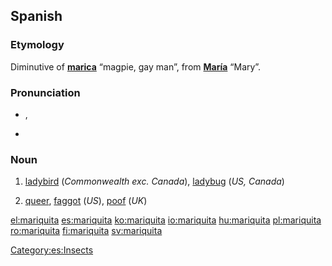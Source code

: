 ==Spanish==

===Etymology===
Diminutive of '''[[marica]]''' “magpie, gay man”, from '''[[María]]''' “Mary”.

===Pronunciation===
* {{IPA|/mariˈkita/|lang=es}}, {{X-SAMPA|/mari"kita/}}
* {{hyphenation|ma|ri|qui|ta}}

===Noun===
{{es-noun|f}}

# [[ladybird]] (''Commonwealth exc. Canada''), [[ladybug]] (''US, Canada'')
# {{slang|lang=es}} [[queer]], [[faggot]] (''US''), [[poof]] (''UK'')

[[Category:es:Insects]]

[[el:mariquita]]
[[es:mariquita]]
[[ko:mariquita]]
[[io:mariquita]]
[[hu:mariquita]]
[[pl:mariquita]]
[[ro:mariquita]]
[[fi:mariquita]]
[[sv:mariquita]]